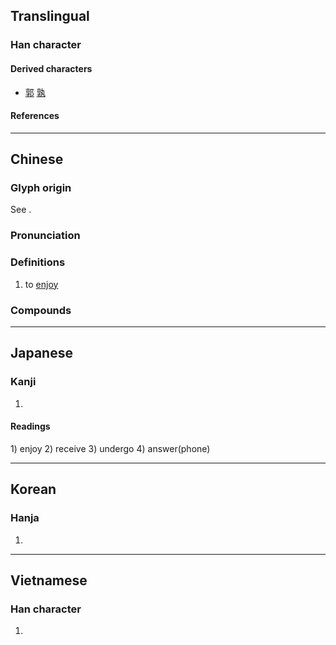 {{also|亨|亭|亯}}
{{character info}}
==Translingual==

===Han character===
{{Han char|rn=8|rad=亠|as=06|sn=8|four=00407|canj=YRND|ids=⿳亠口子}}

====Derived characters====
* [[郭]] [[孰]]

====References====
{{Han ref|kx=0088.170|dkj=00298|dj=0187.100|hdz=10284.080|uh=4EAB}}

----

==Chinese==
{{zh-forms|alt=亯}}

===Glyph origin===
{{Han etym}}
See {{l|zh|亯}}.

===Pronunciation===
{{zh-pron
|m=xiǎng
|c=hoeng2
|h=pfs=hióng
|md=hiōng
|mn=qz,twvt,xm:hióng/tw,zz:hiáng
|w=
|mc=y
|oc=y
|cat=v
}}

===Definitions===
{{zh-hanzi}}

# to [[enjoy]]

===Compounds===
{{zh-der|享受|享有|享用|享樂|分享|共享|安享天年|享殿|來享|共享軟體|享福|廟享|安享餘年|享宴|坐享其成|享御|享堂|坐享|享樂主義|享年|享譽|享壽|享國|有福同享|祭享|獨享權益|獨享|民享|賓享|配享|安享}}

----

==Japanese==

===Kanji===
{{ja-kanji|grade=c|rs=亠06}}

# {{rfdef|ja|sort=亠06}}

====Readings====
{{ja-readings
|goon=こう<かう
|kanon=きょう<きやう
|kun=う-ける, すすめる
}}
1) enjoy
2) receive 
3) undergo
4) answer(phone)
----

==Korean==

===Hanja===
{{ko-hanja|향}}

# {{rfdef|ko|sort=亠06}}

----

==Vietnamese==

===Han character===
{{vi-readings|reading=hưởng|rs=亠06}}

# {{rfdef|vi|sort=亠06}}